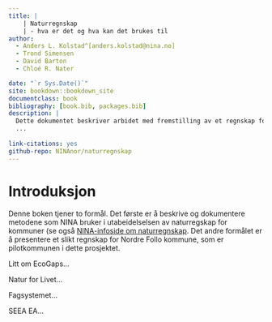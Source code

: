 ```yaml
--- 
title: |
    | Naturregnskap 
    | - hva er det og hva kan det brukes til
author: 
  - Anders L. Kolstad^[anders.kolstad@nina.no]
  - Trond Simensen
  - David Barton
  - Chloé R. Nater

date: "`r Sys.Date()`"
site: bookdown::bookdown_site
documentclass: book
bibliography: [book.bib, packages.bib]
description: |
  Dette dokumentet beskriver arbidet med fremstilling av et regnskap for økologsik tilstand i Nordre Follo kommune, anno 2022.
  ...
  
link-citations: yes
github-repo: NINAnor/naturregnskap
---
```


# Introduksjon {-}
  
Denne boken tjener to formål.
Det første er å beskrive og dokumentere metodene som NINA bruker i utabeidelselsen av naturregskap for kommuner (se også [NINA-infoside om naturregnskap](https://www.nina.no/B%C3%A6rekraftig-samfunn/Naturregnskap).
Det andre formålet er å presentere et slikt regnskap for Nordre Follo kommune, som er pilotkommunen i dette prosjektet.

Litt om EcoGaps...

Natur for Livet...

Fagsystemet...

SEEA EA...



 







